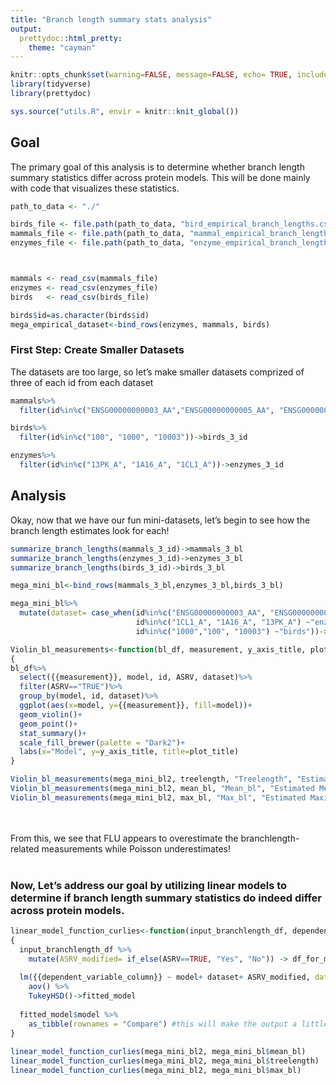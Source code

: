 ```yaml
---
title: "Branch length summary stats analysis"
output: 
  prettydoc::html_pretty:
    theme: "cayman"
---
```


```r
knitr::opts_chunk$set(warning=FALSE, message=FALSE, echo= TRUE, include = TRUE)
library(tidyverse)
library(prettydoc)
```

```r
sys.source("utils.R", envir = knitr::knit_global())
```

## Goal
The primary goal of this analysis is to determine whether branch length summary statistics differ across protein models. This will be done mainly with code that visualizes these statistics. 

```r
path_to_data <- "./"

birds_file <- file.path(path_to_data, "bird_empirical_branch_lengths.csv")
mammals_file <- file.path(path_to_data, "mammal_empirical_branch_lengths.csv")
enzymes_file <- file.path(path_to_data, "enzyme_empirical_branch_lengths.csv")



mammals <- read_csv(mammals_file)
enzymes <- read_csv(enzymes_file)
birds   <- read_csv(birds_file)

birds$id=as.character(birds$id)
mega_empirical_dataset<-bind_rows(enzymes, mammals, birds)

```

### First Step: Create Smaller Datasets
The datasets are too large, so let's make smaller datasets comprized of three of each id from each dataset
```r
mammals%>%
  filter(id%in%c("ENSG00000000003_AA","ENSG00000000005_AA", "ENSG00000000457_AA"))->mammals_3_id

birds%>%
  filter(id%in%c("100", "1000", "10003"))->birds_3_id

enzymes%>%
  filter(id%in%c("13PK_A", "1A16_A", "1CL1_A"))->enzymes_3_id

```

## Analysis
Okay, now that we have our fun mini-datasets, let's begin to see how the branch length estimates look for each!

```r
summarize_branch_lengths(mammals_3_id)->mammals_3_bl
summarize_branch_lengths(enzymes_3_id)->enzymes_3_bl
summarize_branch_lengths(birds_3_id)->birds_3_bl

mega_mini_bl<-bind_rows(mammals_3_bl,enzymes_3_bl,birds_3_bl)

mega_mini_bl%>%
  mutate(dataset= case_when(id%in%c("ENSG00000000003_AA", "ENSG00000000005_AA", "ENSG00000000457_AA") ~"mammals",
                            id%in%c("1CL1_A", "1A16_A", "13PK_A") ~"enzymes",
                            id%in%c("1000","100", "10003") ~"birds"))-> mega_mini_bl2

```


```r

Violin_bl_measurements<-function(bl_df, measurement, y_axis_title, plot_title)
{
bl_df%>%
  select({{measurement}}, model, id, ASRV, dataset)%>%
  filter(ASRV=="TRUE")%>%
  group_by(model, id, dataset)%>%
  ggplot(aes(x=model, y={{measurement}}, fill=model))+
  geom_violin()+
  geom_point()+
  stat_summary()+
  scale_fill_brewer(palette = "Dark2")+
  labs(x="Model", y=y_axis_title, title=plot_title)
}

```

```r


Violin_bl_measurements(mega_mini_bl2, treelength, "Treelength", "Estimated Treelengths for Selected Id's")
Violin_bl_measurements(mega_mini_bl2, mean_bl, "Mean_bl", "Estimated Mean Branchlengths for Selected Id's")
Violin_bl_measurements(mega_mini_bl2, max_bl, "Max_bl", "Estimated Maximum Branchlengths for Selected Id's")

```
<br><br>
From this, we see that FLU appears to overestimate the branchlength-related measurements while Poisson underestimates!
<br><br>

### Now, Let's address our goal by utilizing linear models to determine if branch length summary statistics do indeed differ across protein models.

```r
linear_model_function_curlies<-function(input_branchlength_df, dependent_variable_column)
{
  input_branchlength_df %>%
    mutate(ASRV_modified= if_else(ASRV==TRUE, "Yes", "No")) -> df_for_modeling #need to make ASRV non-boolean
  
  lm({{dependent_variable_column}} ~ model+ dataset+ ASRV_modified, data= df_for_modeling) %>% #since we are referring to a column,we need to use curlies
    aov() %>%
    TukeyHSD()->fitted_model
  
  fitted_model$model %>% 
    as_tibble(rownames = "Compare") #this will make the output a little nicer
}
  
linear_model_function_curlies(mega_mini_bl2, mega_mini_bl$mean_bl)
linear_model_function_curlies(mega_mini_bl2, mega_mini_bl$treelength)
linear_model_function_curlies(mega_mini_bl2, mega_mini_bl$max_bl)
```
<br><br>



